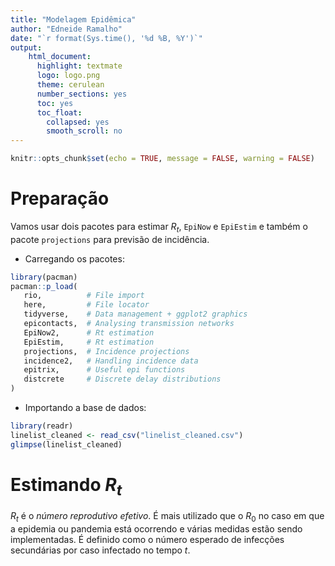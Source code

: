 ```yaml
---
title: "Modelagem Epidêmica"
author: "Edneide Ramalho"
date: "`r format(Sys.time(), '%d %B, %Y')`"
output: 
    html_document:
      highlight: textmate
      logo: logo.png
      theme: cerulean
      number_sections: yes
      toc: yes
      toc_float:
        collapsed: yes
        smooth_scroll: no
---
```


```r
knitr::opts_chunk$set(echo = TRUE, message = FALSE, warning = FALSE)
```

# Preparação

Vamos usar dois pacotes para estimar $R_t$, `EpiNow` e `EpiEstim` e também o pacote `projections` para previsão de incidência.

-   Carregando os pacotes:

```r
library(pacman)
pacman::p_load(
   rio,          # File import
   here,         # File locator
   tidyverse,    # Data management + ggplot2 graphics
   epicontacts,  # Analysing transmission networks
   EpiNow2,      # Rt estimation
   EpiEstim,     # Rt estimation
   projections,  # Incidence projections
   incidence2,   # Handling incidence data
   epitrix,      # Useful epi functions
   distcrete     # Discrete delay distributions
)
```

-   Importando a base de dados:

```r
library(readr)
linelist_cleaned <- read_csv("linelist_cleaned.csv")
glimpse(linelist_cleaned)
```

# Estimando $R_t$ 

$R_t$ é o *número reprodutivo efetivo*. É mais utilizado que o $R_0$ no caso em que a epidemia ou pandemia está ocorrendo e várias medidas estão sendo implementadas. É definido como o número esperado de infecções secundárias por caso infectado no tempo $t$.
